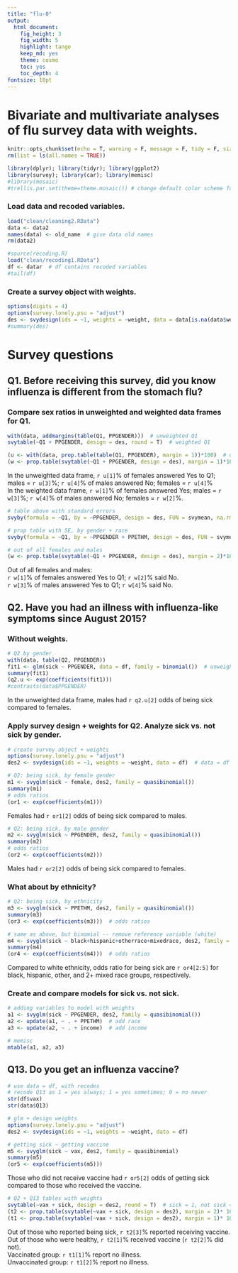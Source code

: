 ```yaml
---
title: "flu-0"
output: 
  html_document:
    fig_height: 3
    fig_width: 5
    highlight: tango
    keep_md: yes
    theme: cosmo
    toc: yes
    toc_depth: 4
fontsize: 10pt
---
```


# Bivariate and multivariate analyses of flu survey data with weights.

```r
knitr::opts_chunk$set(echo = T, warning = F, message = F, tidy = F, size = "small")
rm(list = ls(all.names = TRUE))

library(dplyr); library(tidyr); library(ggplot2)
library(survey); library(car); library(memisc)
#library(mosaic)
#trellis.par.set(theme=theme.mosaic()) # change default color scheme for lattice
```

### Load data and recoded variables.

```r
load("clean/cleaning2.RData")
data <- data2
names(data) <- old_name  # give data old names
rm(data2)

#source(recoding.R)
load("clean/recoding1.RData")
df <- datar  # df contains recoded variables
#tail(df)
```

### Create a survey object with weights.

```r
options(digits = 4)
options(survey.lonely.psu = "adjust")
des <- svydesign(ids = ~1, weights = ~weight, data = data[is.na(data$weight) == F, ])
#summary(des)
```

# Survey questions
## Q1. Before receiving this survey, did you know influenza is different from the stomach flu?
  
### Compare sex ratios in unweighted and weighted data frames for Q1.
  
```r
with(data, addmargins(table(Q1, PPGENDER)))  # unweighted Q1
svytable(~Q1 + PPGENDER, design = des, round = T)  # weighted Q1

(u <- with(data, prop.table(table(Q1, PPGENDER), margin = 1))*100)  # unweighted prop
(w <- prop.table(svytable(~Q1 + PPGENDER, design = des), margin = 1)*100)  # weighted prop
```
In the unweighted data frame, `r u[1]`% of females answered Yes to Q1; males = `r u[3]`%; `r u[4]`% of males answered No; females = `r u[4]`%  
In the weighted data frame, `r w[1]`% of females answered Yes; males = `r w[3]`%; `r w[4]`% of males answered No; females = `r w[2]`%.  
  
  
```r
# table above with standard errors
svyby(formula = ~Q1, by = ~PPGENDER, design = des, FUN = svymean, na.rm = T)

# prop table with SE, by gender + race
svyby(formula = ~Q1, by = ~PPGENDER + PPETHM, design = des, FUN = svymean, na.rm = T)

# out of all females and males
(w <- prop.table(svytable(~Q1 + PPGENDER, design = des), margin = 2)*100)
```
Out of all females and males:  
`r w[1]`% of females answered Yes to Q1; `r w[2]`% said No.  
`r w[3]`% of males answered Yes to Q1; `r w[4]`% said No.  
  
  
## Q2. Have you had an illness with influenza-like symptoms since August 2015?

### Without weights.

```r
# Q2 by gender
with(data, table(Q2, PPGENDER))
fit1 <- glm(sick ~ PPGENDER, data = df, family = binomial())  # unweighted
summary(fit1)
(q2.u <- exp(coefficients(fit1)))
#contrasts(data$PPGENDER)
```

In the unweighted data frame, males had `r q2.u[2]` odds of being sick compared to females.  

### Apply survey design + weights for Q2. Analyze sick vs. not sick by gender.

```r
# create survey object + weights
options(survey.lonely.psu = "adjust")
des2 <- svydesign(ids = ~1, weights = ~weight, data = df)  # data = df

# Q2: being sick, by female gender
m1 <- svyglm(sick ~ female, des2, family = quasibinomial())
summary(m1)
# odds ratios
(or1 <- exp(coefficients(m1)))
```

Females had `r or1[2]` odds of being sick compared to males.

```r
# Q2: being sick, by male gender
m2 <- svyglm(sick ~ PPGENDER, des2, family = quasibinomial())
summary(m2)
# odds ratios
(or2 <- exp(coefficients(m2)))
```

Males had `r or2[2]` odds of being sick compared to females.  

### What about by ethnicity?

```r
# Q2: being sick, by ethnicity
m3 <- svyglm(sick ~ PPETHM, des2, family = quasibinomial())
summary(m3)
(or3 <- exp(coefficients(m3)))  # odds ratios

# same as above, but binomial -- remove reference variable (white)
m4 <- svyglm(sick ~ black+hispanic+otherrace+mixedrace, des2, family = quasibinomial())
summary(m4)
(or4 <- exp(coefficients(m4)))  # odds ratios
```

Compared to white ethnicity, odds ratio for being sick are `r or4[2:5]` for black, hispanic, other, and 2+ mixed race groups, respectively.  
  
  
### Create and compare models for sick vs. not sick.

```r
# adding variables to model with weights
a1 <- svyglm(sick ~ PPGENDER, des2, family = quasibinomial())
a2 <- update(a1, ~ . + PPETHM)  # add race
a3 <- update(a2, ~ . + income)  # add income

# memisc
mtable(a1, a2, a3)
```

## Q13. Do you get an influenza vaccine?

```r
# use data = df, with recodes
# recode Q13 as 1 = yes always; 1 = yes sometimes; 0 = no never
str(df$vax)
str(data$Q13)

# glm + design weights
options(survey.lonely.psu = "adjust")
des2 <- svydesign(ids = ~1, weights = ~weight, data = df)

# getting sick ~ getting vaccine
m5 <- svyglm(sick ~ vax, des2, family = quasibinomial)
summary(m5)
(or5 <- exp(coefficients(m5)))
```

Those who did not receive vaccine had `r or5[2]` odds of getting sick compared to those who received the vaccine.

```r
# Q2 + Q13 tables with weights
svytable(~vax + sick, design = des2, round = T)  # sick = 1, not sick = 0
(t2 <- prop.table(svytable(~vax + sick, design = des2), margin = 2)* 100)
(t1 <- prop.table(svytable(~vax + sick, design = des2), margin = 1)* 100)
```

Out of those who reported being sick, `r t2[3]`% reported receiving vaccine.  
Out of those who were healthy, `r t2[1]`% received vaccine (`r t2[2]`% did not).  
Vaccinated group: `r t1[1]`% report no illness.  
Unvaccinated group: `r t1[2]`% report no illness.  
  


```r

```

